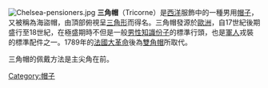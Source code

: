 {{for|[[法雅|法雅]]创作的芭蕾舞剧|三角帽 (舞剧)}}
{{noreference|time=2007-11-18}}

[[File:Chelsea-pensioners.jpg|thumb]]
'''三角帽'''（Tricorne）是[[西洋|西洋]]服飾中的一種男用[[帽子|帽子]]，又被稱為海盜帽，由頂部俯視呈[[三角形|三角形]]而得名。三角帽發源於[[歐洲|歐洲]]，自17世紀後期盛行至18世紀，在極盛期時不但是一般[[男性|男性]][[知識份子|知識份子]]的標準行頭，也是[[軍人|軍人]]戎裝的標準配件之一。1789年的[[法國大革命|法國大革命]]後為[[雙角帽|雙角帽]]所取代。

三角帽的佩戴方法是主尖角在前。

[[Category:帽子|Category:帽子]]